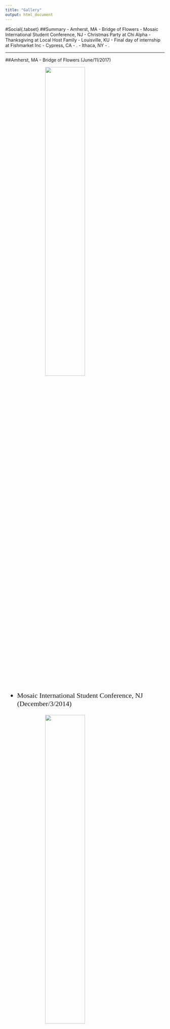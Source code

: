 ```yaml
---
title: "Gallery"
output: html_document
---
```

<style>
h1 {font-style: italic;}
img {display: block; margin-left: auto; margin-right: auto; margin-bottom: 10px;}
ul {font-family: Times New Roman; font-size: 22px;}
@media screen and (min-width:700px) {
  img {width: 50%;}
}
@media screen and (max-width:699px) {
  img {}
}
</style>

<div id="backhome"><a href="index.html"><i class="fa fa-home" aria-hidden="true"></i></a></div>

#Social{.tabset}
##Summary
- Amherst, MA
    - Bridge of Flowers
    - Mosaic International Student Conference, NJ
    - Christmas Party at Chi Alpha
    - Thanksgiving at Local Host Family
- Louisville, KU
    - Final day of internship at Fishmarket Inc
- Cypress, CA
    - .
- Ithaca, NY
    - .

---

##Amherst, MA
- Bridge of Flowers (June/11/2017)

![](Gallery/UMass_Bridge_of_Flowers.jpg)

- Mosaic International Student Conference, NJ (December/3/2014)

![](Gallery/UMass_Thanksgiving_2014.jpg)

- Christmas Party at Chi Alpha (December/23/2014)

![](Gallery/UMass_Christmas_2014.jpg)

- Thanksgiving at Local Host Family (November/28/2013)

![](Gallery/UMass_Thanksgiving_2013.jpg)

---

##Louisvill, KY
- Final day of internship at Fishmarket Inc

![](Gallery/Louisville_Kentucky.jpg)

---

##Cypress, CA

---

##Ithaca, NY

---


#Cooking{.tabset}
##Chinese Cuisine

---

#Photography

---

#Sports


Still under constructions.
